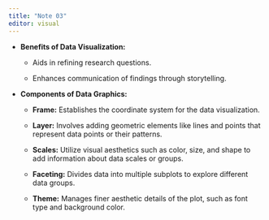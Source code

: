 ```yaml
---
title: "Note 03"
editor: visual
---
```


-   **Benefits of Data Visualization:**

    -   Aids in refining research questions.

    -   Enhances communication of findings through storytelling.

-   **Components of Data Graphics:**

    -   **Frame:** Establishes the coordinate system for the data visualization.

    -   **Layer:** Involves adding geometric elements like lines and points that represent data points or their patterns.

    -   **Scales:** Utilize visual aesthetics such as color, size, and shape to add information about data scales or groups.

    -   **Faceting:** Divides data into multiple subplots to explore different data groups.

    -   **Theme:** Manages finer aesthetic details of the plot, such as font type and background color.
